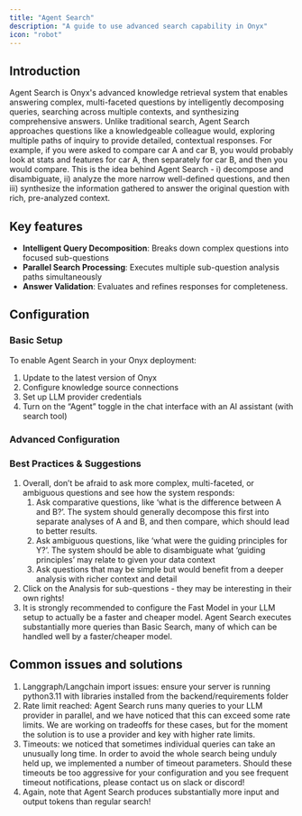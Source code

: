 ```yaml
---
title: "Agent Search"
description: "A guide to use advanced search capability in Onyx"
icon: "robot"
---
```


## **Introduction**

Agent Search is Onyx's advanced knowledge retrieval system that enables answering complex,
multi-faceted questions by intelligently decomposing queries, searching across multiple contexts,
and synthesizing comprehensive answers. Unlike traditional search,
Agent Search approaches questions like a knowledgeable colleague would,
exploring multiple paths of inquiry to provide detailed, contextual responses. For example,
if you were asked to compare car A and car B, you would probably look at stats and features for car A,
then separately for car B, and then you would compare. This is the idea behind Agent Search \- i)
decompose and disambiguate, ii) analyze the more narrow well-defined questions, and then iii)
synthesize the information gathered to answer the original question with rich, pre-analyzed context.

## **Key features**

* **Intelligent Query Decomposition**: Breaks down complex questions into focused sub-questions
* **Parallel Search Processing**: Executes multiple sub-question analysis paths simultaneously
* **Answer Validation**: Evaluates and refines responses for completeness.

## **Configuration**

### **Basic Setup**

To enable Agent Search in your Onyx deployment:

1. Update to the latest version of Onyx
2. Configure knowledge source connections
3. Set up LLM provider credentials
4. Turn on the “Agent” toggle in the chat interface with an AI assistant (with search tool)

### **Advanced Configuration**

### **Best Practices & Suggestions**

1. Overall, don’t be afraid to ask more complex, multi-faceted, or ambiguous questions and see how the system responds:
    1. Ask comparative questions, like ‘what is the difference between A and B?’.
       The system should generally decompose this first into separate analyses of A and B, and then compare,
       which should lead to better results.
    2. Ask ambiguous questions, like ‘what were the guiding principles for Y?’.
       The system should be able to disambiguate what ‘guiding principles’ may relate to given your data context
    3. Ask questions that may be simple but would benefit from a deeper analysis with richer context and detail
2. Click on the Analysis for sub-questions \- they may be interesting in their own rights\!
3. It is strongly recommended to configure the Fast Model in your LLM setup to actually be a faster and cheaper model.
   Agent Search executes substantially more queries than Basic Search,
   many of which can be handled well by a faster/cheaper model.

## **Common issues and solutions**

1. Langgraph/Langchain import issues:
   ensure your server is running python3.11 with libraries installed from the backend/requirements folder
2. Rate limit reached: Agent Search runs many queries to your LLM provider in parallel,
   and we have noticed that this can exceed some rate limits. We are working on tradeoffs for these cases,
   but for the moment the solution is to use a provider and key with higher rate limits.
3. Timeouts: we noticed that sometimes individual queries can take an unusually long time.
   In order to avoid the whole search being unduly held up, we implemented a number of timeout parameters.
   Should these timeouts be too aggressive for your configuration and you see frequent timeout notifications,
   please contact us on slack or discord\!
4. Again, note that Agent Search produces substantially more input and output tokens than regular search\!
